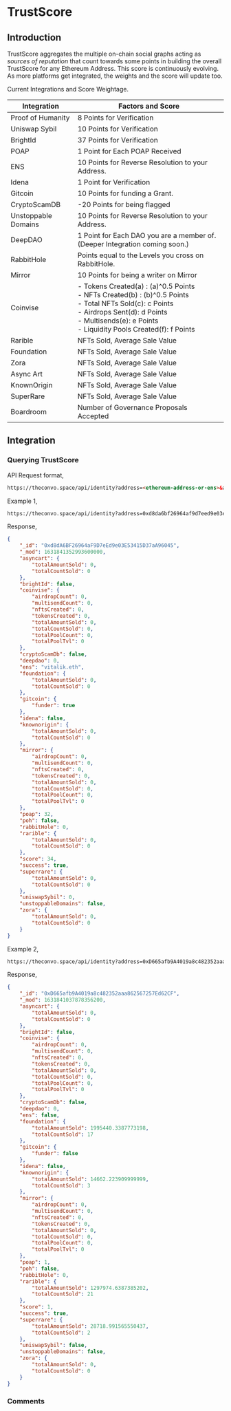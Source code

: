 
# TrustScore

## Introduction

TrustScore aggregates the multiple on-chain social graphs acting as *sources of reputation* that count towards some points in building the overall TrustScore for any Ethereum Address. This score is continuously evolving. As more platforms get integrated, the weights and the score will update too.

Current Integrations and Score Weightage.

| Integration         	| Factors and Score                                                                                                                                                                        	|
|---------------------	|------------------------------------------------------------------------------------------------------------------------------------------------------------------------------------------	|
| Proof of Humanity   	| 8 Points for Verification                                                                                                                                                                	|
| Uniswap Sybil       	| 10 Points for Verification                                                                                                                                                               	|
| BrightId            	| 37 Points for Verification                                                                                                                                                               	|
| POAP                	| 1 Point for Each POAP Received                                                                                                                                                           	|
| ENS                 	| 10 Points for Reverse Resolution to your Address.                                                                                                                                        	|
| Idena               	| 1 Point for Verification                                                                                                                                                                 	|
| Gitcoin             	| 10 Points for funding a Grant.                                                                                                                                                           	|
| CryptoScamDB        	| -20 Points for being flagged                                                                                                                                                             	|
| Unstoppable Domains 	| 10 Points for Reverse Resolution to your Address.                                                                                                                                        	|
| DeepDAO             	| 1 Point for Each DAO you are a member of. (Deeper Integration coming soon.)                                                                                                              	|
| RabbitHole          	| Points equal to the Levels you cross on RabbitHole.                                                                                                                                     	|
| Mirror              	| 10 Points for being a writer on Mirror                                                                                                                                                   	|
| Coinvise            	| - Tokens Created(a) : (a)^0.5 Points <br/>- NFTs Created(b) : (b)^0.5 Points  <br/>- Total NFTs Sold(c): c Points <br/>- Airdrops Sent(d): d Points <br/>- Multisends(e): e Points <br/>- Liquidity Pools Created(f): f Points 	|
| Rarible             	| NFTs Sold, Average Sale Value                                                                                                                                                            	|
| Foundation          	| NFTs Sold, Average Sale Value                                                                                                                                                            	|
| Zora                	| NFTs Sold, Average Sale Value                                                                                                                                                            	|
| Async Art           	| NFTs Sold, Average Sale Value                                                                                                                                                            	|
| KnownOrigin          	| NFTs Sold, Average Sale Value                                                                                                                                                            	|
| SuperRare           	| NFTs Sold, Average Sale Value                                                                                                                                                            	|
| Boardroom           	| Number of Governance Proposals Accepted                                                                                                                                                  	|


## Integration

### Querying TrustScore

API Request format,
```html
https://theconvo.space/api/identity?address=<ethereum-address-or-ens>&apikey=CONVO
```


Example 1,
```html
https://theconvo.space/api/identity?address=0xd8da6bf26964af9d7eed9e03e53415d37aa96045&apikey=CONVO
```

Response,

```json
{
    "_id": "0xd8dA6BF26964aF9D7eEd9e03E53415D37aA96045",
    "_mod": 1631841352993600000,
    "asyncart": {
        "totalAmountSold": 0,
        "totalCountSold": 0
    },
    "brightId": false,
    "coinvise": {
        "airdropCount": 0,
        "multisendCount": 0,
        "nftsCreated": 0,
        "tokensCreated": 0,
        "totalAmountSold": 0,
        "totalCountSold": 0,
        "totalPoolCount": 0,
        "totalPoolTvl": 0
    },
    "cryptoScamDb": false,
    "deepdao": 0,
    "ens": "vitalik.eth",
    "foundation": {
        "totalAmountSold": 0,
        "totalCountSold": 0
    },
    "gitcoin": {
        "funder": true
    },
    "idena": false,
    "knownorigin": {
        "totalAmountSold": 0,
        "totalCountSold": 0
    },
    "mirror": {
        "airdropCount": 0,
        "multisendCount": 0,
        "nftsCreated": 0,
        "tokensCreated": 0,
        "totalAmountSold": 0,
        "totalCountSold": 0,
        "totalPoolCount": 0,
        "totalPoolTvl": 0
    },
    "poap": 32,
    "poh": false,
    "rabbitHole": 0,
    "rarible": {
        "totalAmountSold": 0,
        "totalCountSold": 0
    },
    "score": 34,
    "success": true,
    "superrare": {
        "totalAmountSold": 0,
        "totalCountSold": 0
    },
    "uniswapSybil": 0,
    "unstoppableDomains": false,
    "zora": {
        "totalAmountSold": 0,
        "totalCountSold": 0
    }
}
```

Example 2,
```html
https://theconvo.space/api/identity?address=0xD665afb9A4019a8c482352aaa862567257Ed62CF&apikey=CONVO
```

Response,

```json
{
    "_id": "0xD665afb9A4019a8c482352aaa862567257Ed62CF",
    "_mod": 1631841037878356200,
    "asyncart": {
        "totalAmountSold": 0,
        "totalCountSold": 0
    },
    "brightId": false,
    "coinvise": {
        "airdropCount": 0,
        "multisendCount": 0,
        "nftsCreated": 0,
        "tokensCreated": 0,
        "totalAmountSold": 0,
        "totalCountSold": 0,
        "totalPoolCount": 0,
        "totalPoolTvl": 0
    },
    "cryptoScamDb": false,
    "deepdao": 0,
    "ens": false,
    "foundation": {
        "totalAmountSold": 1995440.3387773198,
        "totalCountSold": 17
    },
    "gitcoin": {
        "funder": false
    },
    "idena": false,
    "knownorigin": {
        "totalAmountSold": 14662.223909999999,
        "totalCountSold": 3
    },
    "mirror": {
        "airdropCount": 0,
        "multisendCount": 0,
        "nftsCreated": 0,
        "tokensCreated": 0,
        "totalAmountSold": 0,
        "totalCountSold": 0,
        "totalPoolCount": 0,
        "totalPoolTvl": 0
    },
    "poap": 1,
    "poh": false,
    "rabbitHole": 0,
    "rarible": {
        "totalAmountSold": 1297974.6387385202,
        "totalCountSold": 21
    },
    "score": 1,
    "success": true,
    "superrare": {
        "totalAmountSold": 28718.991565550437,
        "totalCountSold": 2
    },
    "uniswapSybil": false,
    "unstoppableDomains": false,
    "zora": {
        "totalAmountSold": 0,
        "totalCountSold": 0
    }
}
```

### Comments
<CommentBox threadId="trust-score"/>
